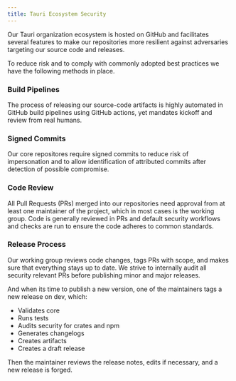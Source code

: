```yaml
---
title: Tauri Ecosystem Security
---
```


Our Tauri organization ecosystem is hosted on GitHub and facilitates several
features to make our repositories more resilient against adversaries targeting
our source code and releases.

To reduce risk and to comply with commonly adopted best practices we have the following methods
in place.

### Build Pipelines

The process of releasing our source-code artifacts is highly automated
in GitHub build pipelines using GitHub actions, yet mandates kickoff and review from real humans.

### Signed Commits

Our core repositores require signed commits to reduce risk of impersonation and
to allow identification of attributed commits after detection of possible compromise.

### Code Review

All Pull Requests (PRs) merged into our repositories need approval from at least one maintainer of the
project, which in most cases is the working group.
Code is generally reviewed in PRs and default security workflows and checks are run to ensure
the code adheres to common standards.

### Release Process

Our working group reviews code changes, tags PRs with scope, and makes sure that everything stays up to date.
We strive to internally audit all security relevant PRs before publishing minor and major releases.

And when its time to publish a new version, one of the maintainers tags a new release on dev, which:

- Validates core
- Runs tests
- Audits security for crates and npm
- Generates changelogs
- Creates artifacts
- Creates a draft release

Then the maintainer reviews the release notes, edits if necessary, and a new release is forged.
